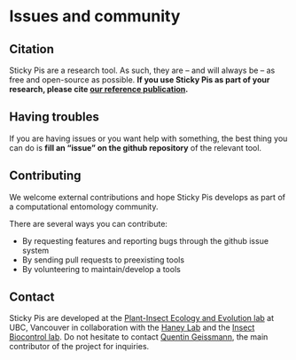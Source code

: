 # Issues and community {#community}

## Citation{-}

Sticky Pis are a research tool. As such, they are -- and will always be -- as free and open-source as possible. 
**If you use Sticky Pis as part of your research, please cite [our reference publication](`r PUBLICATION_URL`).**

## Having troubles{-}

If you are having issues or you want help with something, the best thing you can do is **fill an "issue" on the github repository** of the relevant tool.

## Contributing {-}

We welcome external contributions and hope Sticky Pis develops as part of a computational entomology community.

There are several ways you can contribute:

* By requesting features and reporting bugs through the github issue system
* By sending pull requests to preexisting tools
* By volunteering to maintain/develop a tools

## Contact {-}

Sticky Pis are developed at the [Plant-Insect Ecology and Evolution lab](https://piee-lab.landfood.ubc.ca/) at UBC, Vancouver in collaboration with the [Haney Lab](https://haneylab.msl.ubc.ca/) and the [Insect Biocontrol lab](https://profils-profiles.science.gc.ca/en/profile/paul-k-abram-phd). Do not hesitate to contact [Quentin Geissmann](qgeissmann@gmail.com), the main contributor of the project for inquiries.

